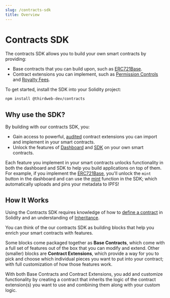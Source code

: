 ```yaml
---
slug: /contracts-sdk
title: Overview
---
```



# Contracts SDK

The contracts SDK allows you to build your own smart contracts by providing:

- Base contracts that you can build upon, such as [ERC721Base](/contracts-sdk/base-contracts/erc-721/erc721base).
- Contract extensions you can implement, such as [Permission Controls](/contracts-sdk/contract-extensions/permissions) and [Royalty Fees](/contracts-sdk/contract-extensions/royalty).

To get started, install the SDK into your Solidity project:

```bash
npm install @thirdweb-dev/contracts
```

## Why use the SDK?

By building with our contracts SDK, you:

- Gain access to powerful, [audited](https://gateway.thirdweb.dev/ipfs/QmWfueeKQrggrVQNjWkF4sYJECp56vNnuAXCPVecFFKz2j) contract extensions you can import and implement in your smart contracts.
- Unlock the features of [Dashboard](https://thirdweb.com/dashboard) and [SDK](/web3-sdk) on your own smart contracts.

Each feature you implement in your smart contracts unlocks functionality in both the dashboard and SDK to help you build applications on top of them.
For example, if you implement the [ERC721Base](/contracts-sdk/base-contracts/erc-721/erc721base), you'll unlock the `mint` button in the dashboard and
can use the [mint](/pre-built-contracts/nft-collection#using-the-thirdweb-sdk-1) function in the SDK; which automatically uploads and pins your metadata to IPFS!

<div className="row" style={{marginBottom:24}}>

<div className="col col--12" style={{ marginTop: 8 }}>
  <QuickstartCard
    name="Quick Start - Contracts SDK + CLI"
    link="/contracts-sdk/quickstart"
    image="/assets/icons/drop.png"
  />
</div>

</div>

## How It Works

Using the Contracts SDK requires knowledge of how to [define a contract](https://docs.soliditylang.org/en/v0.6.0/contracts.html#creating-contracts) in Solidity and an understanding of [Inheritance](https://docs.soliditylang.org/en/v0.6.0/contracts.html#inheritance).

You can think of the our contracts SDK as building blocks that help you enrich your smart contracts with features.

Some blocks come packaged together as **Base Contracts**, which come with a full set of features out of the box that you can modify and extend.
Other (smaller) blocks are **Contract Extensions**, which provide a way for you to pick and choose which individual pieces you want to put into your contract;
with full customization of how those features work.

With both Base Contracts and Contract Extensions, you add and customize functionality by creating a contract that inherits the logic of the contract extension(s) you want to use and combining them along with your custom logic.
